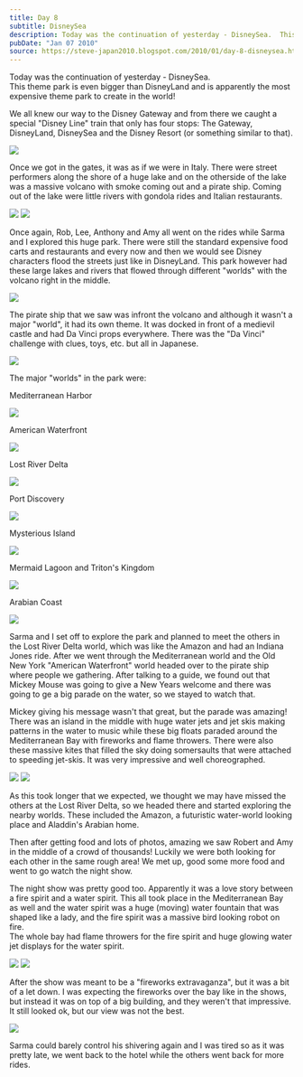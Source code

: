 ```yaml
---
title: Day 8
subtitle: DisneySea
description: Today was the continuation of yesterday - DisneySea.  This theme park is even bigger than DisneyLand and is apparently the most expensive th...
pubDate: "Jan 07 2010"
source: https://steve-japan2010.blogspot.com/2010/01/day-8-disneysea.html
---
```



Today was the continuation of yesterday - DisneySea.  
This theme park is even bigger than DisneyLand and is apparently the most expensive theme park to create in the world!

We all knew our way to the Disney Gateway and from there we caught a special "Disney Line" train that only has four stops: The Gateway, DisneyLand, DisneySea and the Disney Resort (or something similar to that).

<Img originalAspectRatio src="2009-japan/dvp3fqq6gvzvrgb3tfls.jpg" />

Once we got in the gates, it was as if we were in Italy. There were street performers along the shore of a huge lake and on the otherside of the lake was a massive volcano with smoke coming out and a pirate ship. Coming out of the lake were little rivers with gondola rides and Italian restaurants.

<Grid>
  <Img src="2009-japan/lthx7ezgaetsv3e9xfhj.jpg" />
  <Img src="2009-japan/u9qhdlrbragsygh7afec.jpg" />
</Grid>

Once again, Rob, Lee, Anthony and Amy all went on the rides while Sarma and I explored this huge park. There were still the standard expensive food carts and restaurants and every now and then we would see Disney characters flood the streets just like in DisneyLand. This park however had these large lakes and rivers that flowed through different "worlds" with the volcano right in the middle.

<Img src="2009-japan/p7d5jdmu7iqk6wczsfui.jpg" />

The pirate ship that we saw was infront the volcano and although it wasn't a major "world", it had its own theme. It was docked in front of a medievil castle and had Da Vinci props everywhere. There was the "Da Vinci" challenge with clues, toys, etc. but all in Japanese.

<Img originalAspectRatio src="2009-japan/la1uebn25mpgzzigrkw3.jpg" />

The major "worlds" in the park were:

Mediterranean Harbor

<Img originalAspectRatio src="2009-japan/zmshhiqjtlxeblqx3hsj.jpg" />

American Waterfront

<Img originalAspectRatio src="2009-japan/qxm2nrkfcap2fr7jxwhh.jpg" />

Lost River Delta

<Img originalAspectRatio src="2009-japan/nghrhogcmuejohfse3of.jpg" />

Port Discovery

<Img originalAspectRatio src="2009-japan/ffnittcxlpimdm9zzpia.jpg" />

Mysterious Island

<Img originalAspectRatio src="2009-japan/y2dfmjhxfkf5izmpgykj.jpg" />

Mermaid Lagoon and Triton's Kingdom

<Img originalAspectRatio src="2009-japan/yyo8w0i8xrccduykqucu.jpg" />

Arabian Coast

<Img originalAspectRatio src="2009-japan/lhxmuoqasrawybfsanjn.jpg" />

Sarma and I set off to explore the park and planned to meet the others in the Lost River Delta world, which was like the Amazon and had an Indiana Jones ride. After we went through the Mediterranean world and the Old New York "American Waterfront" world headed over to the pirate ship where people we gathering. After talking to a guide, we found out that Mickey Mouse was going to give a New Years welcome and there was going to ge a big parade on the water, so we stayed to watch that.

Mickey giving his message wasn't that great, but the parade was amazing!  
There was an island in the middle with huge water jets and jet skis making patterns in the water to music while these big floats paraded around the Mediterranean Bay with fireworks and flame throwers. There were also these massive kites that filled the sky doing somersaults that were attached to speeding jet-skis. It was very impressive and well choreographed.

<Grid>
  <Img src="2009-japan/htxgqxi4zknds27a3rth.jpg" />
  <Img src="2009-japan/y5udtjg48wa92jbkpvt1.jpg" />
</Grid>

As this took longer that we expected, we thought we may have missed the others at the Lost River Delta, so we headed there and started exploring the nearby worlds. These included the Amazon, a futuristic water-world looking place and Aladdin's Arabian home.

Then after getting food and lots of photos, amazing we saw Robert and Amy in the middle of a crowd of thousands! Luckily we were both looking for each other in the same rough area! We met up, good some more food and went to go watch the night show.

The night show was pretty good too. Apparently it was a love story between a fire spirit and a water spirit. This all took place in the Mediterranean Bay as well and the water spirit was a huge (moving) water fountain that was shaped like a lady, and the fire spirit was a massive bird looking robot on fire.  
The whole bay had flame throwers for the fire spirit and huge glowing water jet displays for the water spirit.

<Grid>
  <Img src="2009-japan/pqanmrggak74amxg2b3p.jpg" />
  <Img src="2009-japan/waxtk7uemtkngjtncx8n.jpg" />
</Grid>

After the show was meant to be a "fireworks extravaganza", but it was a bit of a let down. I was expecting the fireworks over the bay like in the shows, but instead it was on top of a big building, and they weren't that impressive. It still looked ok, but our view was not the best.

<Img originalAspectRatio src="2009-japan/fztu1junhbq2bdgf4cqo.jpg" />

Sarma could barely control his shivering again and I was tired so as it was pretty late, we went back to the hotel while the others went back for more rides.
